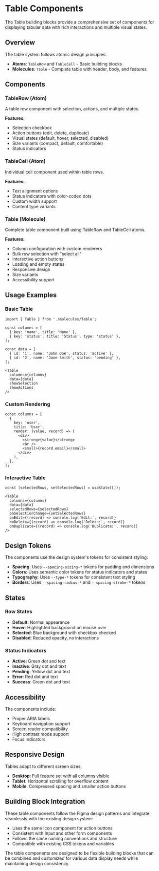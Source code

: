 
<Meta title="Design System/Table Components" />

# Table Components

The Table building blocks provide a comprehensive set of components for displaying tabular data with rich interactions and multiple visual states.

## Overview

The table system follows atomic design principles:

- **Atoms**: `TableRow` and `TableCell` - Basic building blocks
- **Molecules**: `Table` - Complete table with header, body, and features

## Components

### TableRow (Atom)
A table row component with selection, actions, and multiple states.

**Features:**
- Selection checkbox
- Action buttons (edit, delete, duplicate)
- Visual states (default, hover, selected, disabled)
- Size variants (compact, default, comfortable)
- Status indicators

### TableCell (Atom)
Individual cell component used within table rows.

**Features:**
- Text alignment options
- Status indicators with color-coded dots
- Custom width support
- Content type variants

### Table (Molecule)
Complete table component built using TableRow and TableCell atoms.

**Features:**
- Column configuration with custom renderers
- Bulk row selection with "select all"
- Interactive action buttons
- Loading and empty states
- Responsive design
- Size variants
- Accessibility support

## Usage Examples

### Basic Table
```tsx
import { Table } from './molecules/Table';

const columns = [
  { key: 'name', title: 'Name' },
  { key: 'status', title: 'Status', type: 'status' },
];

const data = [
  { id: '1', name: 'John Doe', status: 'active' },
  { id: '2', name: 'Jane Smith', status: 'pending' },
];

<Table 
  columns={columns} 
  data={data} 
  showSelection 
  showActions 
/>
```

### Custom Rendering
```tsx
const columns = [
  {
    key: 'user',
    title: 'User',
    render: (value, record) => (
      <div>
        <strong>{value}</strong>
        <br />
        <small>{record.email}</small>
      </div>
    ),
  },
];
```

### Interactive Table
```tsx
const [selectedRows, setSelectedRows] = useState([]);

<Table
  columns={columns}
  data={data}
  selectedRows={selectedRows}
  onSelectionChange={setSelectedRows}
  onEdit={(record) => console.log('Edit:', record)}
  onDelete={(record) => console.log('Delete:', record)}
  onDuplicate={(record) => console.log('Duplicate:', record)}
/>
```

## Design Tokens

The components use the design system's tokens for consistent styling:

- **Spacing**: Uses `--spacing-sizing-*` tokens for padding and dimensions
- **Colors**: Uses semantic color tokens for status indicators and states
- **Typography**: Uses `--type-*` tokens for consistent text styling
- **Borders**: Uses `--spacing-radius-*` and `--spacing-stroke-*` tokens

## States

### Row States
- **Default**: Normal appearance
- **Hover**: Highlighted background on mouse over
- **Selected**: Blue background with checkbox checked
- **Disabled**: Reduced opacity, no interactions

### Status Indicators
- **Active**: Green dot and text
- **Inactive**: Gray dot and text  
- **Pending**: Yellow dot and text
- **Error**: Red dot and text
- **Success**: Green dot and text

## Accessibility

The components include:
- Proper ARIA labels
- Keyboard navigation support
- Screen reader compatibility
- High contrast mode support
- Focus indicators

## Responsive Design

Tables adapt to different screen sizes:
- **Desktop**: Full feature set with all columns visible
- **Tablet**: Horizontal scrolling for overflow content
- **Mobile**: Compressed spacing and smaller action buttons

## Building Block Integration

These table components follow the Figma design patterns and integrate seamlessly with the existing design system:

- Uses the same Icon component for action buttons
- Consistent with Input and other form components
- Follows the same naming conventions and structure
- Compatible with existing CSS tokens and variables

The table components are designed to be flexible building blocks that can be combined and customized for various data display needs while maintaining design consistency.
